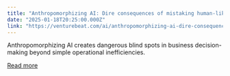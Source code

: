 ```yaml
---
title: "Anthropomorphizing AI: Dire consequences of mistaking human-like for human have already emerged"
date: "2025-01-18T20:25:00.000Z"
link: "https://venturebeat.com/ai/anthropomorphizing-ai-dire-consequences-of-mistaking-human-like-for-human-have-already-emerged/"
---
```


Anthropomorphizing AI creates dangerous blind spots in business decision-making beyond simple operational inefficiencies.

[Read more](https://venturebeat.com/ai/anthropomorphizing-ai-dire-consequences-of-mistaking-human-like-for-human-have-already-emerged/)
